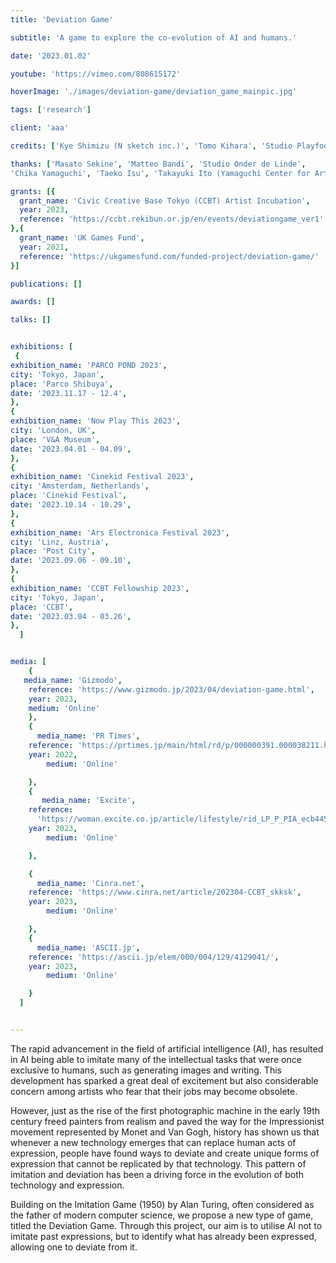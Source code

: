 ```yaml
---
title: 'Deviation Game'

subtitle: 'A game to explore the co-evolution of AI and humans.'

date: '2023.01.02'

youtube: 'https://vimeo.com/808615172'

hoverImage: './images/deviation-game/deviation_game_mainpic.jpg'

tags: ['research']

client: 'aaa'

credits: ['Kye Shimizu (N sketch inc.)', 'Tomo Kihara', 'Studio Playfool', 'Daiki Hashimoto (N sketch inc.)', 'Hidemaro Fujinami (N sketch inc.)']

thanks: ['Masato Sekine', 'Matteo Bandi', 'Studio Onder de Linde', 
'Chika Yamaguchi', 'Taeko Isu', 'Takayuki Ito (Yamaguchi Center for Arts and Media)', 'Asami Hosokawa (Sapporo International Art Festival)', 'Civic Creative Base Tokyo (CCBT)', 'Creative Industries Fund NL']

grants: [{
  grant_name: 'Civic Creative Base Tokyo (CCBT) Artist Incubation',
  year: 2023,
  reference: 'https://ccbt.rekibun.or.jp/en/events/deviationgame_ver1'
},{
  grant_name: 'UK Games Fund',
  year: 2021,
  reference: 'https://ukgamesfund.com/funded-project/deviation-game/'
}]

publications: []

awards: []

talks: []


exhibitions: [
 {
exhibition_name: 'PARCO POND 2023',
city: 'Tokyo, Japan',
place: 'Parco Shibuya',
date: '2023.11.17 - 12.4',
},
{
exhibition_name: 'Now Play This 2023',
city: 'London, UK',
place: 'V&A Museum',
date: '2023.04.01 - 04.09',
},
{
exhibition_name: 'Cinekid Festival 2023',
city: 'Amsterdam, Netherlands',
place: 'Cinekid Festival',
date: '2023.10.14 - 10.29',
},
{
exhibition_name: 'Ars Electronica Festival 2023',
city: 'Linz, Austria',
place: 'Post City',
date: '2023.09.06 - 09.10',
},
{
exhibition_name: 'CCBT Fellowship 2023',
city: 'Tokyo, Japan',
place: 'CCBT',
date: '2023.03.04 - 03.26',
},
  ]


media: [
    {
   media_name: 'Gizmodo',
    reference: 'https://www.gizmodo.jp/2023/04/deviation-game.html',
    year: 2023,
    medium: 'Online'
    },
    {
      media_name: 'PR Times',
    reference: 'https://prtimes.jp/main/html/rd/p/000000391.000038211.html',
    year: 2022,
        medium: 'Online'

    },
    {
       media_name: 'Excite',
    reference:
      'https://woman.excite.co.jp/article/lifestyle/rid_LP_P_PIA_ecb445cc_73f4_48c4_9e02_ef9431ad4144/pid_2.html',
    year: 2023,
        medium: 'Online'

    },

    {
      media_name: 'Cinra.net',
    reference: 'https://www.cinra.net/article/202304-CCBT_skksk',
    year: 2023,
        medium: 'Online'

    },
    {
      media_name: 'ASCII.jp',
    reference: 'https://ascii.jp/elem/000/004/129/4129041/',
    year: 2023,
        medium: 'Online'

    }
  ]


---
```



<TextSection>
<p>

The rapid advancement in the field of artificial intelligence (AI), has resulted in AI being able to imitate many of the intellectual tasks that were once exclusive to humans, such as generating images and writing. This development has sparked a great deal of excitement but also considerable concern among artists who fear that their jobs may become obsolete.

</p>
</TextSection>
<Spacer size={16} />
<TextSection>
<p>
However, just as the rise of the first photographic machine in the early 19th century freed painters from realism and paved the way for the Impressionist movement represented by Monet and Van Gogh, history has shown us that whenever a new technology emerges that can replace human acts of expression, people have found ways to deviate and create unique forms of expression that cannot be replicated by that technology. This pattern of imitation and deviation has been a driving force in the evolution of both technology and expression.

</p>
</TextSection>
<Spacer size={16} />
<VideoPlayer url={'https://vimeo.com/808615172'} client:only='react'/>
<Spacer size={16} />
<TextSection>
<p>
Building on the Imitation Game (1950) by Alan Turing, often considered as the father of modern computer science, we propose a new type of game, titled the Deviation Game. Through this project, our aim is to utilise AI not to imitate past expressions, but to identify what has already been expressed, allowing one to deviate from it.
</p>
</TextSection>
<Spacer size={32} />
<Picture widths={[360, 768, 1024, 1440]} src={img1} formats={['avif', 'webp']} alt='' sizes={'(min-width: 360px) (min-width: 768px) (min-width:1024px)  (min-width:1440px)'} />
